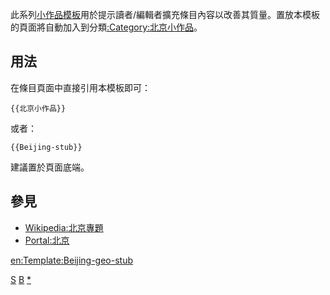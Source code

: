 <noinclude>{{template doc page viewed directly}}</noinclude>
<!-- 在本行下編輯模板說明 -->
此系列[[:Category:小作品模板|小作品模板]]用於提示讀者/編輯者擴充條目內容以改善其質量。置放本模板的頁面將自動加入到分類[[:Category:北京小作品]]。
== 用法 ==
在條目頁面中直接引用本模板即可：
<pre>{{北京小作品}}
</pre>
或者：
<pre>{{Beijing-stub}}
</pre>
建議置於頁面底端。
== 參見 ==
* [[Wikipedia:北京專題]]
* [[Portal:北京]]
<includeonly>
<!-- 本行下加入模板的分類 -->
[[Category:北京模板|S]]
[[Category:中國地理小作品模板|B]]
[[Category:北京小作品|*]]
<!-- 本行下加入模板的跨語言鏈接 -->
[[en:Template:Beijing-geo-stub]]
</includeonly>